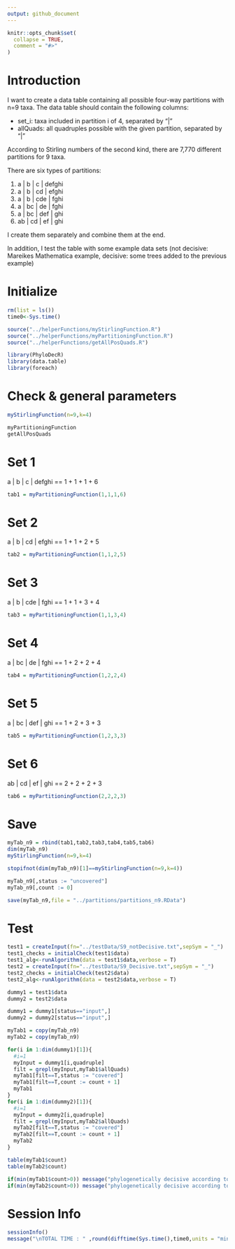 ```yaml
---
output: github_document
---
```


<!-- README.md is generated from README.Rmd. Please edit that file -->

```r
knitr::opts_chunk$set(
  collapse = TRUE,
  comment = "#>"
)
```

# Introduction

<!-- badges: start -->

<!-- badges: end -->

I want to create a data table containing all possible four-way partitions with n=9 taxa. The data table should contain the following columns:

-   set_i: taxa included in partition i of 4, separated by "\|"
-   allQuads: all quadruples possible with the given partition, separated by "\|"

According to Stirling numbers of the second kind, there are 7,770 different partitions for 9 taxa.

There are six types of partitions:

1)  a \| b \| c \| defghi
2)  a \| b \| cd \| efghi
3)  a \| b \| cde \| fghi
4)  a \| bc \| de \| fghi
5)  a \| bc \| def \| ghi
6)  ab \| cd \| ef \| ghi

I create them separately and combine them at the end.

In addition, I test the table with some example data sets (not decisive: Mareikes Mathematica example, decisive: some trees added to the previous example)

# Initialize

```r
rm(list = ls())
time0<-Sys.time()

source("../helperFunctions/myStirlingFunction.R")
source("../helperFunctions/myPartitioningFunction.R")
source("../helperFunctions/getAllPosQuads.R")

library(PhyloDecR)
library(data.table)
library(foreach)
```

# Check & general parameters

```r
myStirlingFunction(n=9,k=4)

myPartitioningFunction
getAllPosQuads
```

# Set 1

a \| b \| c \| defghi == 1 + 1 + 1 + 6

```r
tab1 = myPartitioningFunction(1,1,1,6)

```

# Set 2

a \| b \| cd \| efghi == 1 + 1 + 2 + 5

```r
tab2 = myPartitioningFunction(1,1,2,5)

```

# Set 3

a \| b \| cde \| fghi == 1 + 1 + 3 + 4

```r
tab3 = myPartitioningFunction(1,1,3,4)

```

# Set 4

a \| bc \| de \| fghi == 1 + 2 + 2 + 4

```r
tab4 = myPartitioningFunction(1,2,2,4)

```

# Set 5

a \| bc \| def \| ghi == 1 + 2 + 3 + 3

```r
tab5 = myPartitioningFunction(1,2,3,3)

```

# Set 6

ab \| cd \| ef \| ghi == 2 + 2 + 2 + 3

```r
tab6 = myPartitioningFunction(2,2,2,3)

```

# Save

```r
myTab_n9 = rbind(tab1,tab2,tab3,tab4,tab5,tab6)
dim(myTab_n9)
myStirlingFunction(n=9,k=4)

stopifnot(dim(myTab_n9)[1]==myStirlingFunction(n=9,k=4))

myTab_n9[,status := "uncovered"]
myTab_n9[,count := 0]

save(myTab_n9,file = "../partitions/partitions_n9.RData")

```

# Test

```r
test1 = createInput(fn="../testData/S9_notDecisive.txt",sepSym = "_")
test1_checks = initialCheck(test1$data)
test1_alg<-runAlgorithm(data = test1$data,verbose = T)
test2 = createInput(fn="../testData/S9_Decisive.txt",sepSym = "_")
test2_checks = initialCheck(test2$data)
test2_alg<-runAlgorithm(data = test2$data,verbose = T)

dummy1 = test1$data
dummy2 = test2$data

dummy1 = dummy1[status=="input",]
dummy2 = dummy2[status=="input",]

myTab1 = copy(myTab_n9)
myTab2 = copy(myTab_n9)

for(i in 1:dim(dummy1)[1]){
  #i=1
  myInput = dummy1[i,quadruple]
  filt = grepl(myInput,myTab1$allQuads)
  myTab1[filt==T,status := "covered"]
  myTab1[filt==T,count := count + 1]
  myTab1
}
for(i in 1:dim(dummy2)[1]){
  #i=1
  myInput = dummy2[i,quadruple]
  filt = grepl(myInput,myTab2$allQuads)
  myTab2[filt==T,status := "covered"]
  myTab2[filt==T,count := count + 1]
  myTab2
}

table(myTab1$count)
table(myTab2$count)

if(min(myTab1$count>0)) message("phylogenetically decisive according to 4WPP") else message("not phylogenetically decisive")
if(min(myTab2$count>0)) message("phylogenetically decisive according to 4WPP") else message("not phylogenetically decisive")

```

# Session Info

```r
sessionInfo()
message("\nTOTAL TIME : " ,round(difftime(Sys.time(),time0,units = "mins"),3)," minutes")

```
